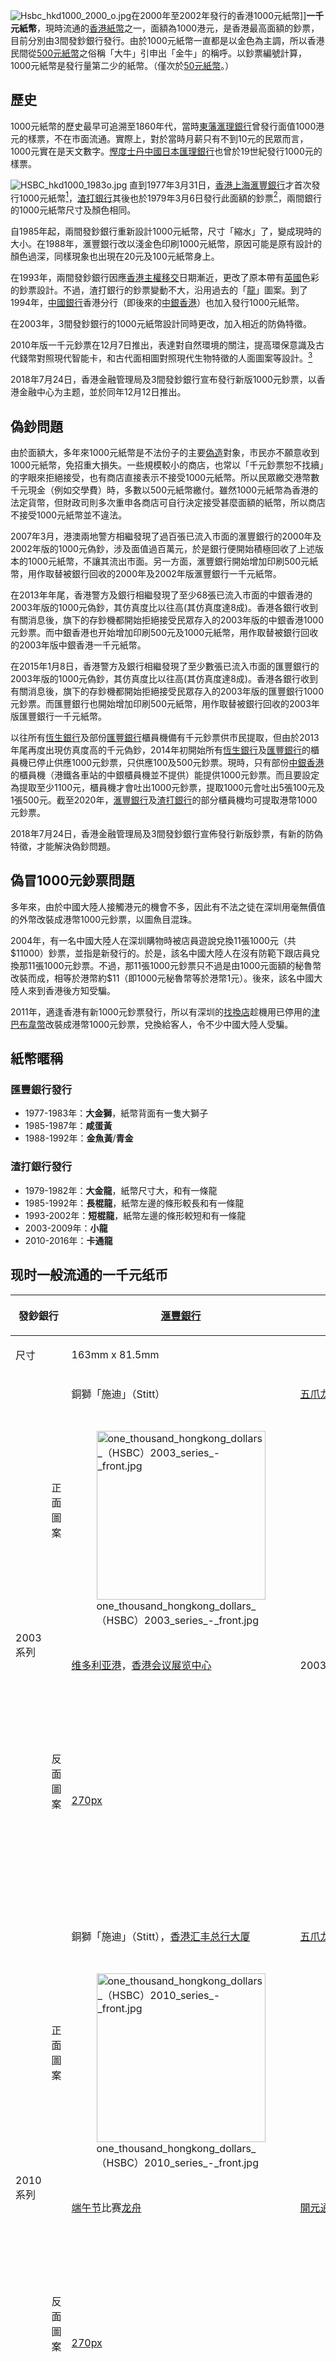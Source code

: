 {{non-free|time=2015-05-13T01:18:07+00:00}}
{{更新|time=2019-02-07T14:41:32+00:00}}

[[File:Hsbc_hkd1000_2000_o.jpg|thumb]]在2000年至2002年發行的香港1000元紙幣]]'''一千元紙幣'''，現時流通的[[香港紙幣|香港紙幣]]之一，面額為1000港元，是香港最高面額的鈔票，目前分別由3間發鈔銀行發行。由於1000元紙幣一直都是以金色為主調，所以香港民間從[[香港五百元紙幣|500元紙幣]]之俗稱「大牛」引申出「金牛」的稱呼。以鈔票編號計算，1000元紙幣是發行量第二少的紙幣。（僅次於[[香港五十元紙幣|50元紙幣]]。）

==歷史==
1000元紙幣的歷史最早可追溯至1860年代，當時[[東藩滙理銀行|東藩滙理銀行]]曾發行面值1000港元的樣票，不在市面流通。實際上，對於當時月薪只有不到10元的民眾而言，1000元實在是天文數字。[[慳度士丹中國日本匯理銀行|慳度士丹中國日本匯理銀行]]也曾於19世紀發行1000元的樣票。

[[File:HSBC_hkd1000_1983o.jpg|thumb]]
直到1977年3月31日，[[香港上海滙豐銀行|香港上海滙豐銀行]]才首次發行1000元紙幣<ref>華僑日報, 1978-01-01 第11頁</ref>，[[渣打銀行|渣打銀行]]其後也於1979年3月6日發行此面額的鈔票<ref>香港工商日報, 1979-03-07 第7頁</ref>，兩間銀行的1000元紙幣尺寸及顏色相同。

自1985年起，兩間發鈔銀行重新設計1000元紙幣，尺寸「縮水」了，變成現時的大小。在1988年，滙豐銀行改以淺金色印刷1000元紙幣，原因可能是原有設計的顏色過深，同樣現象也出現在20元及100元紙幣身上。

在1993年，兩間發鈔銀行因應[[香港主權移交|香港主權移交]]日期漸近，更改了原本帶有[[英國|英國]]色彩的鈔票設計。不過，渣打銀行的鈔票變動不大，沿用過去的「[[龍|龍]]」圖案。到了1994年，[[中國銀行|中國銀行]]香港分行（即後來的[[中銀香港|中銀香港]]）也加入發行1000元紙幣。

在2003年，3間發鈔銀行的1000元紙幣設計同時更改，加入相近的防偽特徵。

2010年版一千元鈔票在12月7日推出，表達對自然環境的關注，提高環保意識及古代錢幣對照現代智能卡，和古代面相圖對照現代生物特徵的人面圖案等設計。<ref>{{cite press release|title=2010香港新鈔票系列|publisher=香港金融管理局|date=2010-11-24|url=http://www.hkma.gov.hk/chi/key-information/press-releases/2011/20110215-7.shtml|format=|language=中文|accessdate=|quote=|archive-date=2015-04-02|archive-url=https://web.archive.org/web/20150402105843/http://www.hkma.gov.hk/chi/key-information/press-releases/2011/20110215-7.shtml|dead-url=no}}</ref>

2018年7月24日，香港金融管理局及3間發鈔銀行宣布發行新版1000元鈔票，以香港金融中心为主题，並於同年12月12日推出。

==偽鈔問題==
由於面額大，多年來1000元紙幣是不法份子的主要[[偽鈔|偽造]]對象，市民亦不願意收到1000元紙幣，免招重大損失。一些規模較小的商店，也常以「千元鈔票恕不找續」的字眼來拒絕接受，也有商店直接表示不接受1000元紙幣。所以民眾繳交港幣數千元現金（例如交學費）時，多數以500元紙幣繳付。雖然1000元紙幣為香港的法定貨幣，但財政司則多次重申各商店可自行決定接受甚麼面額的紙幣，所以商店不接受1000元紙幣並不違法。

2007年3月，港澳兩地警方相繼發現了過百張已流入市面的滙豐銀行的2000年及2002年版的1000元偽鈔，涉及面值過百萬元，於是銀行便開始積極回收了上述版本的1000元紙幣，不讓其流出市面。另一方面，滙豐銀行開始增加印刷500元紙幣，用作取替被銀行回收的2000年及2002年版滙豐銀行一千元紙幣。

在2013年年尾，香港警方及銀行相繼發現了至少68張已流入市面的中銀香港的2003年版的1000元偽鈔，其仿真度比以往高(其仿真度達8成)。香港各銀行收到有關消息後，旗下的存鈔機都開始拒絕接受民眾存入的2003年版的中銀香港1000元鈔票。而中銀香港也开始增加印刷500元及1000元紙幣，用作取替被銀行回收的2003年版中銀香港一千元紙幣。

在2015年1月8日，香港警方及銀行相繼發現了至少數張已流入市面的匯豐銀行的2003年版的1000元偽鈔，其仿真度比以往高(其仿真度達8成)。香港各銀行收到有關消息後，旗下的存鈔機都開始拒絕接受民眾存入的2003年版的匯豐銀行1000元鈔票。而匯豐銀行也開始增加印刷500元紙幣，用作取替被銀行回收的2003年版匯豐銀行一千元紙幣。

以往所有[[恆生銀行|恆生銀行]]及部份[[匯豐銀行|匯豐銀行]]櫃員機備有千元鈔票供市民提取，但由於2013年尾再度出現仿真度高的千元偽鈔，2014年初開始所有[[恆生銀行|恆生銀行]]及[[匯豐銀行|匯豐銀行]]的櫃員機已停止供應1000元鈔票，只供應100及500元鈔票。現時，只有部份[[中銀香港|中銀香港]]的櫃員機（港鐵各車站的中銀櫃員機並不提供）能提供1000元鈔票。而且要設定為提取至少1100元，櫃員機才會吐出1000元鈔票，提取1000元會吐出5張100元及1張500元。截至2020年，[[滙豐銀行|滙豐銀行]]及[[渣打銀行|渣打銀行]]的部分櫃員機均可提取港幣1000元鈔票。

2018年7月24日，香港金融管理局及3間發鈔銀行宣佈發行新版鈔票，有新的防偽特徵，才能解決偽鈔問題。

==偽冒1000元鈔票問題==
多年來，由於中國大陸人接觸港元的機會不多，因此有不法之徒在深圳用毫無價值的外幣改裝成港幣1000元鈔票，以圖魚目混珠。

2004年，有一名中國大陸人在深圳購物時被店員遊說兌換11張1000元（共$11000）鈔票，並指是新發行的。於是，該名中國大陸人在沒有防範下跟店員兌換那11張1000元鈔票。不過，那11張1000元鈔票只不過是由1000元面額的秘魯幣改裝而成，相等於港幣約$11（即1000元秘魯幣等於港幣1元）。後來，該名中國大陸人來到香港後方知受騙。

2011年，適逢香港有新1000元鈔票發行，所以有深圳的[[找換店|找換店]]趁機用已停用的[[津巴布韋幣|津巴布韋幣]]改裝成港幣1000元鈔票，兌換給客人，令不少中國大陸人受騙。

==紙幣暱稱==
===匯豐銀行發行===
*1977-1983年：'''大金獅'''，紙幣背面有一隻大獅子
*1985-1987年：'''咸蛋黃'''
*1988-1992年：'''金魚黃'''/'''青金'''

===渣打銀行發行===
*1979-1982年：'''大金龍'''，紙幣尺寸大，和有一條龍
*1985-1992年：'''長棍龍'''，紙幣左邊的條形較長和有一條龍
*1993-2002年：'''短棍龍'''，紙幣左邊的條形較短和有一條龍
*2003-2009年：'''小龍'''
*2010-2016年：'''卡通龍'''

==现时一般流通的一千元纸币==

{|border="1" cellspacing="0" cellpadding="2" class="wikitable" style="border-collapse:collapse"
|-align="center"
! colspan=2|發鈔銀行
| [[滙豐銀行|滙豐銀行]]
| [[渣打銀行|渣打銀行]]
| [[中銀香港|中銀香港]]

|-align="center"
! colspan=2| 尺寸
| colspan=3|163mm x 81.5mm

|-align="center"
! rowspan=4|2003<br>系列
! rowspan=2| 正面圖案
| 銅獅「施迪」（Stitt）
| [[五爪龙|五爪龙]]
| [[中銀大廈_(香港)|中銀大廈]]
|-
| [[File:one_thousand_hongkong_dollars_（HSBC）2003_series_-_front.jpg|270px]]
| [[File:one_thousand_hongkong_dollars_（Standard_Chartered_Bank）2003_series_-_front.jpg|270px]]
| [[File:one_thousand_hongkong_dollars_（bank_of_china）2003_series_-_front.jpg|270px]]

|-align="center"
! rowspan=2|反面圖案
| [[维多利亚港|维多利亚港]]，[[香港会议展览中心|香港会议展览中心]]
| 2003年的香港海港景象
| [[维多利亚港|维多利亚港]]，[[香港会议展览中心|香港会议展览中心]]
|-
| [[文件:One_thousand_hongkong_dollars_（HSBC）2003_series_-_back.jpg|270px]]
| [[File:one_thousand_hongkong_dollars_（Standard_Chartered_Bank）2003_series_-_back.jpg|270px]]
| [[File:one_thousand_hongkong_dollars_（bank_of_china）2003_series_-_back.jpg|270px]]

|-align="center"
! rowspan=4|2010<br>系列
! rowspan=2| 正面圖案
| 銅獅「施迪」（Stitt），[[香港汇丰总行大厦|香港汇丰总行大厦]]
| [[五爪龙|五爪龙]]
| [[中銀大廈_(香港)|中銀大廈]]，[[洋紫荆花|洋紫荆花]]
|-
| [[File:one_thousand_hongkong_dollars_（HSBC）2010_series_-_front.jpg|270px]]
| [[File:one_thousand_hongkong_dollars_（Standard_Chartered_Bank）2010_series_-_front.jpg|270px]]
| [[File:one_thousand_hongkong_dollars_（bank_of_china）2010_series_-_front.jpg|270px]]

|-align="center"
! rowspan=2|反面圖案
| [[端午节|端午节]]比赛[[龙舟|龙舟]]
| [[開元通寶|開元通寶]]，现代智能[[芯片|芯片]]
| [[维多利亚港|维多利亚港]]
|-
| [[文件:One_thousand_hongkong_dollars_（HSBC）2010_series_-_back.jpg|270px]]
| [[File:one_thousand_hongkong_dollars_（Standard_Chartered_Bank）2010_series_-_back.jpg|270px]]
| [[File:one_thousand_hongkong_dollars_（bank_of_china）2010_series_-_back.jpg|270px]]
|-align="center"
! rowspan=4|2018<br>系列
! rowspan=2|正面圖案
| 銅獅「施迪」，[[香港汇丰总行大厦|汇丰大厦]]
| [[渣打銀行大廈|渣打銀行大廈]]，[[富臨閣|富臨閣]]
| [[中銀大廈_(香港)|中銀大廈]]，[[洋紫荆花|洋紫荆花]]
|-
| [[File:One_thousand_hongkong_dollars_（HSBC）2018_series_-_front.png|270px]]
| [[File:one_thousand_hongkong_dollars_（Standard_Chartered_Bank）2018_series_-_front.png|270px]]
| [[File:One_thousand_hongkong_dollars_（bank_of_china）2018_series_-_front.png|270px]]
|-align="center"
! rowspan=2|反面圖案
| colspan=3|金融都會
|-
| 
| <!-- 檔案不存在 [[File:one_thousand_hongkong_dollars_（Standard_Chartered_Bank）2018_series_-_back.jpg|220px]] -->
| <!-- 檔案不存在 [[File:one_thousand_hongkong_dollars_（bank_of_china）2018_series_-_back.jpg|220px]] -->
|}

===滙豐銀行===
====1977年版（大金獅，已退出流通）====
*1977年3月31日
*1979年3月31日
*1980年3月31日
*1981年3月31日
*1983年3月31日

====1985年版（金黃色，已退出流通）====
*1985年1月1日
*1986年1月1日
*1987年1月1日

====1988年版（黃中帶綠，已退出流通）====
*1988年1月1日
*1989年1月1日
*1991年1月1日

====1993年版（已退出流通）====
*1993年1月1日
*1995年1月1日
*1997年1月1日
*1997年7月1日
*1999年1月1日
*2000年9月1日
*2002年1月1日

====2003年版（現較少流通）====
*2003年7月1日
*2005年1月1日
*2006年1月1日
*2007年1月1日
*2008年1月1日
*2009年1月1日

====2010年版====
*2010年1月1日
*2012年1月1日
*2013年1月1日
*2014年1月1日
*2016年1月1日

====2018年版====
*2018年1月1日
*2020年1月1日

===渣打銀行===
====1979年版（大金龍，已退出流通）====
*1979年1月1日
*1982年1月1日

====1985年版（長棍龍，基本上已退出流通）====
*1985年1月1日(A-B)
*1987年1月1日(C)
*1988年1月1日(D-G)
*1992年1月1日(H-J200000)

====1993年版（短棍龍，基本上已退出流通）====
*1993年1月1日(A-E)
*1994年1月1日(F-K)
*1995年1月1日(L)
*1996年1月1日(M-N)
*1997年1月1日(O-Q)
*1998年1月1日(R)
*1999年1月1日(S-V400000)
*2000年1月1日(V400001-W)
*2001年1月1日(X、Y、AA-AD)
*2002年1月1日(AE-AL)

====2003年版（現極少流通）====
*2003年7月1日

====2010年版====
*2010年1月1日
*2012年1月1日
*2013年1月1日
*2014年1月1日
*2016年1月1日

====2018年版====
*2018年1月1日
*2020年1月1日

===中銀香港===
====1994年版（基本上已退出流通）====
*1994年5月1日
*1995年1月1日
*1996年1月1日
*1997年7月1日
*1998年1月1日
*1999年1月1日
*2001年1月1日

====2003年版（現極少流通）====
*2003年7月1日
*2005年1月1日
*2006年1月1日
*2007年1月1日
*2007年7月1日
*2008年1月1日

====2010年版====
*2010年1月1日
*2012年1月1日
*2013年1月1日
*2014年1月1日
*2015年7月1日

====2018年版====
*2018年1月1日

==参考文献==
{{reflist}}

{{香港貨幣}}

[[Category:香港紙幣|一]]
[[Category:一千元纸币|Category:一千元纸币]]